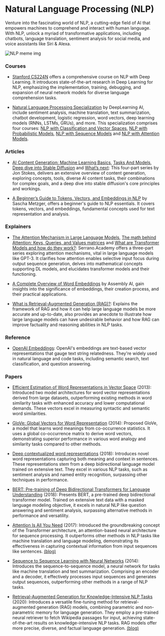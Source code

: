 # Natural Language Processing (NLP)

Venture into the fascinating world of NLP, a cutting-edge field of AI that empowers machines to comprehend and interact with human language. With NLP, unlock a myriad of transformative applications, including chatbots, language translation, sentiment analysis for social media, and voice assistants like Siri & Alexa.

![NLP meme img](/static/img/memes/nlpMeme.png)

### Courses

- [Stanford CS224N](https://www.youtube.com/playlist?list=PLoROMvodv4rOSH4v6133s9LFPRHjEmbmJ) offers a comprehensive course on NLP with Deep Learning. It introduces state-of-the-art research in Deep Learning for NLP, emphasizing the implementation, training, debugging, and expansion of neural network models for diverse language comprehension tasks.

- [Natural Language Processing Specialization](https://www.deeplearning.ai/courses/natural-language-processing-specialization/) by DeepLearning AI, include sentiment analysis, machine translation, text summarization, chatbot development, logistic regression, word vectors, deep learning models (RNNs, LSTMs, GRUs), and more. This specialization comprises four courses:
  [NLP with Classification and Vector Spaces](https://www.coursera.org/learn/classification-vector-spaces-in-nlp?specialization=natural-language-processing),
  [NLP with Probabilistic Models](https://www.coursera.org/learn/probabilistic-models-in-nlp?specialization=natural-language-processing),
  [NLP with Sequence Models](https://www.coursera.org/learn/sequence-models-in-nlp?specialization=natural-language-processing) and
  [NLP with Attention Models](https://www.coursera.org/learn/attention-models-in-nlp?specialization=natural-language-processing).

### Articles

- [AI Content Generation: Machine Learning Basics](https://www.jonstokes.com/p/ai-content-generation-part-1-machine), [Tasks And Models](https://www.jonstokes.com/p/ai-content-generation-part-2-tasks), [Deep dive into Stable Diffusion](https://www.jonstokes.com/p/getting-started-with-stable-diffusion) and [What’s next](https://www.jonstokes.com/p/ai-content-generation-part-4-whats): This four-part series by Jon Stokes, delivers an extensive overview of content generation, exploring concepts, tools, diverse AI content tasks, their combinations for complex goals, and a deep dive into stable diffusion's core principles and workings.

- [A Beginner’s Guide to Tokens, Vectors, and Embeddings in NLP](https://medium.com/@saschametzger/what-are-tokens-vectors-and-embeddings-how-do-you-create-them-e2a3e698e037) by Sascha Metzger, offers a beginner's guide to NLP essentials. It covers tokens, vectors, and embeddings, fundamental concepts used for text representation and analysis.

### Explainers

- [The Attention Mechanism in Large Language Models](https://www.youtube.com/watch?v=OxCpWwDCDFQ), [The math behind Attention: Keys, Queries, and Values matrices](https://www.youtube.com/watch?v=UPtG_38Oq8o) and [What are Transformer Models and how do they work?](https://www.youtube.com/watch?v=qaWMOYf4ri8&t=276s): Serrano.Academy offers a three-part series exploring attention mechanisms, vital in large language models like GPT-3. It clarifies how attention enables selective input focus during output sequence generation, delves into mathematical concepts supporting DL models, and elucidates transformer models and their functioning.

- [A Complete Overview of Word Embeddings](https://www.youtube.com/watch?v=5MaWmXwxFNQ) by Assembly AI, gain insights into the significance of embeddings, their creation process, and their practical applications.

- [What is Retrieval-Augmented Generation (RAG)?](https://www.youtube.com/watch?v=T-D1OfcDW1M): Explains the framework of RAG and how it can help large language models be more accurate and up-to-date, also provides an anecdote to illustrate how large language models can have undesirable behavior and how RAG can improve factuality and reasoning abilities in NLP tasks.

### Reference

- [OpenAI Embeddings](https://platform.openai.com/docs/guides/embeddings/what-are-embeddings): OpenAI's embeddings are text-based vector representations that gauge text string relatedness. They're widely used in natural language and code tasks, including semantic search, text classification, and question answering.

### Papers 

- [Efficient Estimation of Word Representations in Vector Space](https://arxiv.org/abs/1301.3781) (2013): Introduced two model architectures for word vector representations derived from large datasets, outperforming existing methods in word similarity tasks with enhanced accuracy and lower computational demands. These vectors excel in measuring syntactic and semantic word similarities.

- [GloVe: Global Vectors for Word Representation](https://nlp.stanford.edu/pubs/glove.pdf) (2014): Proposed GloVe, a model that learns word meanings from co-occurrence statistics. It uses a global co-occurrence matrix to derive word vectors, demonstrating superior performance in various word analogy and similarity tasks compared to other methods.

- [Deep contextualized word representations](https://arxiv.org/abs/1802.05365) (2018): Introduces novel word representations capturing both meaning and context in sentences. These representations stem from a deep bidirectional language model trained on extensive text. They excel in various NLP tasks, such as sentiment analysis and named entity recognition, surpassing other techniques in performance.

- [BERT: Pre-training of Deep Bidirectional Transformers for Language Understanding](https://arxiv.org/abs/1810.04805) (2018): Presents BERT, a pre-trained deep bidirectional transformer model. Trained on extensive text data with a masked language modeling objective, it excels in natural NLP like question answering and sentiment analysis, surpassing alternative methods in performance and versatility.

- [Attention Is All You Need](https://arxiv.org/abs/1706.03762) (2017): Introduced the groundbreaking concept of the Transformer architecture, an attention-based neural architecture for sequence processing. It outperforms other methods in NLP tasks like machine translation and language modeling, demonstrating its effectiveness in capturing contextual information from input sequences like sentences. [(blog)](https://blog.research.google/2017/08/transformer-novel-neural-network.html)

- [Sequence to Sequence Learning with Neural Networks](https://arxiv.org/abs/1409.3215) (2014): Introduces the sequence-to-sequence model, a neural network for tasks like machine translation and text summarization. Comprising an encoder and a decoder, it effectively processes input sequences and generates output sequences, outperforming other methods in a range of NLP tasks.

- [Retrieval-Augmented Generation for Knowledge-Intensive NLP Tasks](https://arxiv.org/abs/2005.11401v4) (2020): Introduces a versatile fine-tuning method for retrieval-augmented generation (RAG) models, combining parametric and non-parametric memory for language generation. They employ a pre-trained neural retriever to fetch Wikipedia passages for input, achieving state-of-the-art results on knowledge-intensive NLP tasks. RAG models offer more precise, diverse, and factual language generation. [(blog)](https://ai.meta.com/blog/retrieval-augmented-generation-streamlining-the-creation-of-intelligent-natural-language-processing-models/)